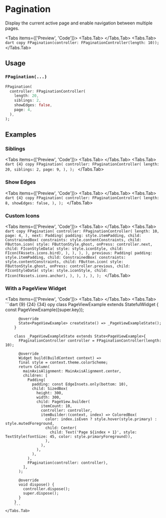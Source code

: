 
# Pagination
Display the current active page and enable navigation between multiple pages.

<LinkBadgeGroup>
    <LinkBadge label="API Reference" href="https://pub.dev/documentation/forui/latest/forui.widgets.pagination/"/>
</LinkBadgeGroup>

<Tabs items={['Preview', 'Code']}>
    <Tabs.Tab>
        <Widget name='pagination' variant='default' height={400}/>
    </Tabs.Tab>
    <Tabs.Tab>
        ```dart copy
        FPagination(controller: FPaginationController(length: 10));
        ```
    </Tabs.Tab>
</Tabs>

## Usage

### `FPagination(...)`

```dart copy
FPagination(
  controller: FPaginationController(
    length: 20,
    siblings: 2,
    showEdges: false,
    page: 4,
  ),
);
```

## Examples


### Siblings
<Tabs items={['Preview', 'Code']}>
    <Tabs.Tab>
        <Widget name='pagination' variant='siblings' height={400}/>
    </Tabs.Tab>
    <Tabs.Tab>
        ```dart {4} copy
        FPagination(
          controller: FPaginationController(
            length: 20,
            siblings: 2,
            page: 9,
          ),
        );
        ```
    </Tabs.Tab>
</Tabs>


### Show Edges
<Tabs items={['Preview', 'Code']}>
    <Tabs.Tab>
        <Widget name='pagination' variant='hide-first-last' height={400}/>
    </Tabs.Tab>
    <Tabs.Tab>
        ```dart {4} copy
        FPagination(
          controller: FPaginationController(
            length: 8,
            showEdges: false,
          ),
        );
        ```
    </Tabs.Tab>
</Tabs>

### Custom Icons
<Tabs items={['Preview', 'Code']}>
    <Tabs.Tab>
        <Widget name='pagination' variant='custom-icon' height={400}/>
    </Tabs.Tab>
    <Tabs.Tab>
        ```dart copy
        FPagination(
          controller: FPaginationController(
            length: 10,
            page: 4,
          ),
          next: Padding(
            padding: style.itemPadding,
            child: ConstrainedBox(
              constraints: style.contentConstraints,
              child: FButton.icon(
                style: FButtonStyle.ghost,
                onPress: controller.next,
                child: FIconStyleData(
                  style: style.iconStyle,
                  child: FIcon(FAssets.icons.bird),
                ),
              ),
            ),
          ),
          previous: Padding(
            padding: style.itemPadding,
            child: ConstrainedBox(
              constraints: style.contentConstraints,
              child: FButton.icon(
                style: FButtonStyle.ghost,
                onPress: controller.previous,
                child: FIconStyleData(
                  style: style.iconStyle,
                  child: FIcon(FAssets.icons.anchor),
                ),
              ),
            ),
          ),
        );
        ```
    </Tabs.Tab>
</Tabs>

### With a PageView Widget
<Tabs items={['Preview', 'Code']}>
    <Tabs.Tab>
        <Widget name='pagination' variant='with-page-view' height={400}/>
    </Tabs.Tab>
    <Tabs.Tab>
        ```dart {9} {24} {34} opy
        class PageViewExample extends StatefulWidget {
          const PageViewExample({super.key});

          @override
          State<PageViewExample> createState() => _PageViewExampleState();
        }

        class _PageViewExampleState extends State<PageViewExample>{
          FPaginationController controller = FPaginationController(length: 10);

          @override
          Widget build(BuildContext context) =>
          final style = context.theme.colorScheme;
          return Column(
            mainAxisAlignment: MainAxisAlignment.center,
            children: [
              Padding(
                padding: const EdgeInsets.only(bottom: 10),
                child: SizedBox(
                  height: 300,
                  width: 300,
                  child: PageView.builder(
                    itemCount: 10,
                    controller: controller,
                    itemBuilder:(context, index) => ColoredBox(
                      color: index.isEven ? style.hover(style.primary) : style.mutedForeground,
                      child: Center(
                        child: Text('Page ${index + 1}', style: TextStyle(fontSize: 45, color: style.primaryForeground)),
                      ),
                    ),
                  ),
                ),
              ),
              FPagination(controller: controller),
            ],
          );

          @override
          void dispose() {
            controller.dispose();
            super.dispose();
          }
        }
        ```
    </Tabs.Tab>
</Tabs>
